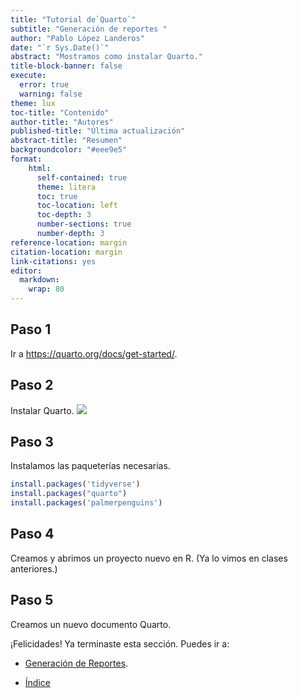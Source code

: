 ```yaml
---
title: "Tutorial de`Quarto`"
subtitle: "Generación de reportes "
author: "Pablo López Landeros"
date: "`r Sys.Date()`"
abstract: "Mostramos como instalar Quarto."
title-block-banner: false
execute:
  error: true
  warning: false
theme: lux  
toc-title: "Contenido"
author-title: "Autores"
published-title: "Última actualización"
abstract-title: "Resumen"
backgroundcolor: "#eee9e5"
format:
    html: 
      self-contained: true
      theme: litera
      toc: true
      toc-location: left
      toc-depth: 3
      number-sections: true
      number-depth: 3
reference-location: margin
citation-location: margin
link-citations: yes
editor: 
  markdown: 
    wrap: 80
---
```


## Paso 1
Ir a <https://quarto.org/docs/get-started/>.

## Paso 2
Instalar Quarto.
![](Resources/quartoins.png)

## Paso 3
Instalamos las paqueterías necesarias.
```r
install.packages('tidyverse')
install.packages("quarto")
install.packages('palmerpenguins')
```


## Paso 4
Creamos y abrimos un proyecto nuevo en R. (Ya lo vimos en clases anteriores.)

## Paso 5
Creamos un nuevo documento Quarto.

¡Felicidades! Ya terminaste esta sección. Puedes ir a:

-   [Generación de Reportes](https://pablolopez2733.github.io/Quarto-Tutorial/Gcion_rep.html).

- [Índice](https://pablolopez2733.github.io/Quarto-Tutorial/)

